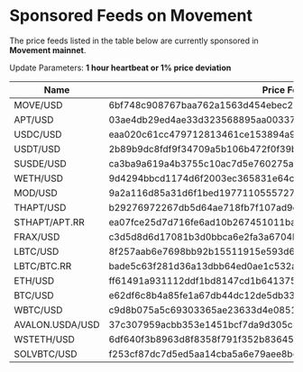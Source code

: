 # Sponsored Feeds on Movement

The price feeds listed in the table below are currently sponsored in **Movement mainnet**.

Update Parameters: **1 hour heartbeat or 1% price deviation**

| Name            | Price Feed Id                                                    |
| --------------- | ---------------------------------------------------------------- |
| MOVE/USD        | 6bf748c908767baa762a1563d454ebec2d5108f8ee36d806aadacc8f0a075b6d |
| APT/USD         | 03ae4db29ed4ae33d323568895aa00337e658e348b37509f5372ae51f0af00d5 |
| USDC/USD        | eaa020c61cc479712813461ce153894a96a6c00b21ed0cfc2798d1f9a9e9c94a |
| USDT/USD        | 2b89b9dc8fdf9f34709a5b106b472f0f39bb6ca9ce04b0fd7f2e971688e2e53b |
| SUSDE/USD       | ca3ba9a619a4b3755c10ac7d5e760275aa95e9823d38a84fedd416856cdba37c |
| WETH/USD        | 9d4294bbcd1174d6f2003ec365831e64cc31d9f6f15a2b85399db8d5000960f6 |
| MOD/USD         | 9a2a116d85a31d6f1bed19771105557276457094e31791a892758148aa54023d |
| THAPT/USD       | b29276972267db5d64ae718fb7f107ad9e72a79cabf9992f0e9bc75ad451a7f6 |
| STHAPT/APT.RR   | ea07fce25d7d716fe6ad10b267451011baadc8f3724b28487026072ddce3ba1b |
| FRAX/USD        | c3d5d8d6d17081b3d0bbca6e2fa3a6704bb9a9561d9f9e1dc52db47629f862ad |
| LBTC/USD        | 8f257aab6e7698bb92b15511915e593d6f8eae914452f781874754b03d0c612b |
| LBTC/BTC.RR     | bade5c63f281d36a13dbb64ed0ae1c532a434b6771b11885f396a41f56cc3bd0 |
| ETH/USD         | ff61491a931112ddf1bd8147cd1b641375f79f5825126d665480874634fd0ace |
| BTC/USD         | e62df6c8b4a85fe1a67db44dc12de5db330f7ac66b72dc658afedf0f4a415b43 |
| WBTC/USD        | c9d8b075a5c69303365ae23633d4e085199bf5c520a3b90fed1322a0342ffc33 |
| AVALON.USDA/USD | 37c307959acbb353e1451bcf7da9d305c8cb8d54c64353588aaf900ffcffdd7d |
| WSTETH/USD      | 6df640f3b8963d8f8358f791f352b8364513f6ab1cca5ed3f1f7b5448980e784 |
| SOLVBTC/USD     | f253cf87dc7d5ed5aa14cba5a6e79aee8bcfaef885a0e1b807035a0bbecc36fa |
